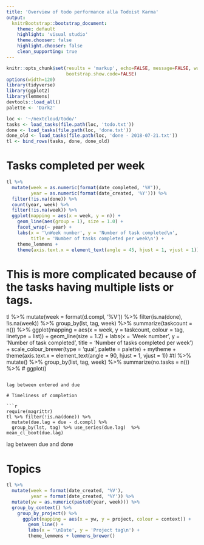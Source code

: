 ```yaml
---
title: 'Overview of todo performance alla Todoist Karma'
output:
  knitrBootstrap::bootstrap_document:
    theme: default
    highlight: 'visual studio'
    theme.chooser: false
    highlight.chooser: false
    clean_supporting: true
---
```


```r
knitr::opts_chunk$set(results = 'markup', echo=FALSE, message=FALSE, warning=TRUE, dev=c('CairoSVG'), 
                      bootstrap.show.code=FALSE)
options(width=120)
library(tidyverse)
library(ggplot2)
library(lemmens)
devtools::load_all()
palette <- 'Dark2'
```

```r
loc <- '~/nextcloud/todo/'
tasks <- load_tasks(file.path(loc, 'todo.txt'))
done <- load_tasks(file.path(loc, 'done.txt'))
done_old <- load_tasks(file.path(loc, 'done - 2018-07-21.txt'))
tl <- bind_rows(tasks, done, done_old)
```

# Tasks completed per week

```r
tl %>%
  mutate(week = as.numeric(format(date_completed, '%V')),
         year = as.numeric(format(date_created, '%Y'))) %>%
  filter(!is.na(done)) %>%
  count(year, week) %>%
  filter(!is.na(week)) %>%
  ggplot(mapping = aes(x = week, y = n)) +
    geom_line(aes(group = 1), size = 1.0) +
    facet_wrap(~ year) +
    labs(x = '\nWeek number', y = 'Number of task completed\n',
         title = 'Number of tasks completed per week\n') +
    theme_lemmens +
    theme(axis.text.x = element_text(angle = 45, hjust = 1, vjust = 1))
```


# This is more complicated because of the tasks having multiple lists or tags.
tl %>% mutate(week = format(d.compl, '%V')) %>% filter(is.na(done), !is.na(week)) %>%
  group_by(lst, tag, week) %>% summarize(taskcount = n()) %>%
  ggplot(mapping = aes(x = week, y = taskcount, colour = tag, linetype = list)) +
    geom_line(size = 1.2) +
    labs(x = 'Week number', y = 'Number of task completed',
         title = 'Number of tasks completed per week\n') +
    scale_colour_brewer(type = 'qual', palette = palette) +
    mytheme + theme(axis.text.x = element_text(angle = 90, hjust = 1, vjust = 1))
#tl %>% mutate() %>% group_by(list, tag, week) %>% summarize(no.tasks = n()) %>%
#  ggplot()
```

lag between entered and due

# Timeliness of completion

```r
require(magrittr)
tl %>% filter(!is.na(done)) %>% 
  mutate(due.lag = due - d.compl) %>%
  group_by(lst, tag) %>% use_series(due.lag)  %>% mean_cl_boot(due.lag)
```
lag between due and done


# Topics

```r
tl %>%
  mutate(week = format(date_created, '%V'),
         year = format(date_created, '%Y')) %>%
  mutate(yw = as.numeric(paste0(year, week))) %>%
  group_by_context() %>%
    group_by_project() %>%
      ggplot(mapping = aes(x = yw, y = project, colour = context)) +
        geom_line() +
        labs(x = '\nDate', y = 'Project tag\n') +
        theme_lemmens + lemmens_brewer()
```
